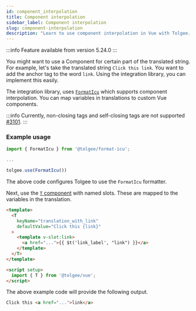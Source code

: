 ```yaml
---
id: component_interpolation
title: Component interpolation
sidebar_label: Component interpolation
slug: component-interpolation
description: "Learn to use component interpolation in Vue with Tolgee. Guide covers implementing custom components within translations, using FormatIcu and the T component. Includes code examples and usage tips."
---
```


:::info
Feature available from version 5.24.0
:::

You might want to use a Component for certain part of the translated string. For example, let's take the translated string `Click this link`. You want to add the anchor tag to the word `link`. Using the integration library, you can implement this easily.

The integration library, uses [`FormatIcu`](/formatting.mdx#icu-formatter) which supports component interpolation. You can map variables in translations to custom Vue components.

:::info
Currently, non-closing tags and self-closing tags are not supported [#3101](https://github.com/tolgee/tolgee-js/issues/3101).
:::

### Example usage

```jsx
import { FormatIcu } from '@tolgee/format-icu';

...

tolgee.use(FormatIcu())
```

The above code configures Tolgee to use the `FormatIcu` formatter.

Next, use the [`T` component](./translating#the-t-component) with named slots. These are mapped to the variables in the translation.

```html
<template>
  <T
    keyName="translation_with_link"
    defaultValue="Click this {link}"
  >
    <template v-slot:link>
      <a href="...">{{ $t('link_label', "link") }}</a>
    </template>
  </T>
</template>

<script setup>
  import { T } from '@tolgee/vue';
</script>
```


The above example code will provide the following output.

```html
Click this <a href="...">link</a>
```